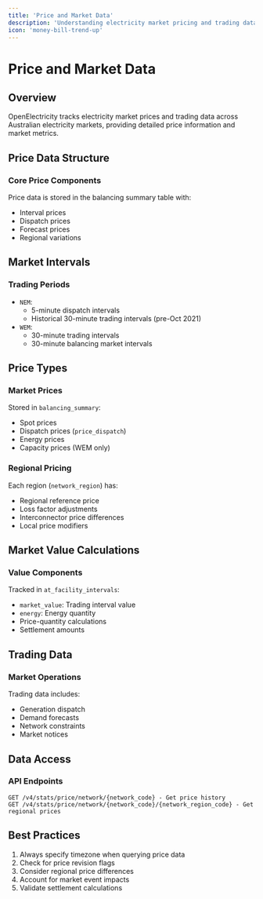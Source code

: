 ```yaml
---
title: 'Price and Market Data'
description: 'Understanding electricity market pricing and trading data'
icon: 'money-bill-trend-up'
---
```


# Price and Market Data

## Overview

OpenElectricity tracks electricity market prices and trading data across Australian electricity markets, providing detailed price information and market metrics.

## Price Data Structure

### Core Price Components

Price data is stored in the balancing summary table with:
- Interval prices
- Dispatch prices
- Forecast prices
- Regional variations

## Market Intervals

### Trading Periods

- `NEM`:
  - 5-minute dispatch intervals
  - Historical 30-minute trading intervals (pre-Oct 2021)
- `WEM`:
  - 30-minute trading intervals
  - 30-minute balancing market intervals

## Price Types

### Market Prices

Stored in `balancing_summary`:
- Spot prices
- Dispatch prices (`price_dispatch`)
- Energy prices
- Capacity prices (WEM only)

### Regional Pricing

Each region (`network_region`) has:
- Regional reference price
- Loss factor adjustments
- Interconnector price differences
- Local price modifiers

## Market Value Calculations

### Value Components

Tracked in `at_facility_intervals`:
- `market_value`: Trading interval value
- `energy`: Energy quantity
- Price-quantity calculations
- Settlement amounts

## Trading Data

### Market Operations

Trading data includes:
- Generation dispatch
- Demand forecasts
- Network constraints
- Market notices

## Data Access

### API Endpoints

```
GET /v4/stats/price/network/{network_code} - Get price history
GET /v4/stats/price/network/{network_code}/{network_region_code} - Get regional prices
```

## Best Practices

1. Always specify timezone when querying price data
2. Check for price revision flags
3. Consider regional price differences
4. Account for market event impacts
5. Validate settlement calculations

